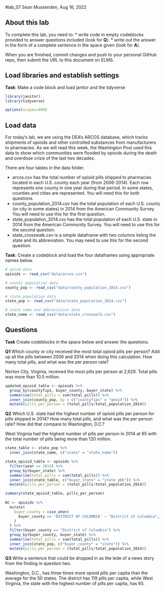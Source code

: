 #lab_07 
Sean Mussenden, Aug 16, 2022

## About this lab

To complete this lab, you need to:
* write code in empty codeblocks provided to answer questions included (look for **Q**).
* write out the answer in the form of a complete sentence in the space given (look for **A**).

When you are finished, commit changes and push to your personal GitHub repo, then submit the URL to this document on ELMS.

## Load libraries and establish settings
**Task**: Make a code block and load janitor and the tidyverse

```r
library(janitor)
library(tidyverse)

options(scipen=999)

```

## Load data

For today's lab, we are using the DEA's ARCOS database, which tracks shipments of opioids and other controlled substances from manufacturers to pharmacies.  As we will read this week, the Washington Post used this data to show which communities were flooded by opioids during the death and overdose crisis of the last two decades. 

There are four tables in the data folder. 

* arcos.csv has the total number of opioid pills shipped to pharmacies located in each U.S. county each year (from 2006-2014). Each row represents one county in one year during that period. In some states, counties and cities are represented. You will need this for both questions.
* county_population_2014.csv has the total population of each U.S. county (or city in some states) in 2014 from the American Community Survey. You will need to use this for the first question.
* state_population_2014.csv has the total population of each U.S. state in 2014 from the American Community Survey. You will need to use this for the second question.
* state_crosswalk.csv is a simple dataframe with two columns listing the state and its abbreviation.  You may need to use this for the second question.

**Task**: Create a codeblock and load the four dataframes using appropriate names below.

```r
# opiod data
opioids <- read_csv("data/arcos.csv")

# county population data
county_pop <- read_csv("data/county_population_2014.csv")

# state population data
state_pop <- read_csv("data/state_population_2014.csv")

# state name and abbreviation data
state_name <- read_csv("data/state_crosswalk.csv")

```

## Questions
**Task** Create codeblocks in the space below and answer the questions. 

**Q1** Which county or city received the most total opioid pills per person? Add up all the pills between 2006 and 2014 when doing this calculation. How many total pills, and what was the per person rate?

Norton City, Virginia, received the most pills per person at 2,629. Total pills was more than 10.5 million.

```r
updated_opioid_table <- opioids %>% 
  group_by(countyfips, buyer_county, buyer_state) %>% 
  summarise(total_pills = sum(total_pills)) %>% 
  inner_join(county_pop, by = c("countyfips" = "geoid")) %>% 
  mutate(pills_per_person = (total_pills/total_population_2014))

```

**Q2** Which U.S. state had the highest number of opioid pills per person for pills shipped in 2014? How many total pills, and what was the per person rate? How did that compare to Washington, D.C.?

West Virginia had the highest number of pills per person in 2014 at 65 with the total number of pills being more than 120 million.

```r
state_table <- state_pop %>%
  inner_join(state_name, c("state" = "state_name"))

state_opioid_table <- opioids %>%
  filter(year == 2014) %>%
  group_by(buyer_state) %>%
  summarise(total_pills = sum(total_pills)) %>%
  inner_join(state_table, c("buyer_state" = "state_abb")) %>%
  mutate(pills_per_person = (total_pills/total_population_2014))

summary(state_opioid_table, pills_per_person)
  
DC <- opioids %>%
  mutate(
    buyer_county = case_when(
      buyer_county == 'DISTRICT OF COLUMBIA' ~ "District of Columbia",
    )
  ) %>% 
  filter(buyer_county == "District of Columbia") %>% 
  group_by(buyer_county, buyer_state) %>%
  summarise(total_pills = sum(total_pills)) %>% 
  inner_join(state_pop, c("buyer_county" = "state")) %>% 
  mutate(pills_per_person = (total_pills/total_population_2014))

```

**Q3** Write a sentence that could be dropped in as the lede of a news story from the finding in question two. 

Washington, D.C., has three times more opioid pills per capita than the average for the 50 states. The district has 119 pills per capita, while West Virginia, the state with the highest number of pills per capita, has 65.
